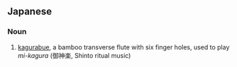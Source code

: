 ==Japanese==
{{ja-kanjitab|神|楽|笛}}

===Noun===
{{ja-noun|kyu=神樂笛|かぐらぶえ}}

# {{lb|ja|musical instruments|sort=かぐらぶえ}} [[kagurabue]], a bamboo transverse flute with six finger holes, used to play ''mi-kagura'' (御神楽, Shinto ritual music)